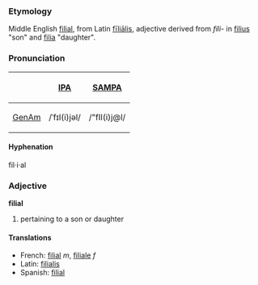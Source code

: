 ===Etymology===
Middle English [[filial]], from Latin [[filialis|fīliālis]], adjective derived from ''fili-'' in [[filius]] "son" and [[filia]] "daughter".  

===Pronunciation===
{| border=1 cellpadding=5
! !! [[w:IPA|IPA]] !! [[w:SAMPA|SAMPA]]
|-
! [[GenAm]]
| /ˈfɪl(i)jəl/ || /"fIl(i)j@l/
|}

====Hyphenation====
fil·i·al

===Adjective===
'''filial''' 
# pertaining to a son or daughter

====Translations====
*French: [[filial]] ''m'', [[filiale]] ''f''
*Latin: [[filialis]]
*Spanish: [[filial]]